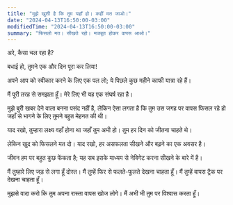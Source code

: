 ```yaml
---
title: "मुझे खुशी है कि तुम यहाँ हो। कहीं मत जाओ।"
date: "2024-04-13T16:50:00-03:00"
modifiedTime: "2024-04-13T16:50:00-03:00"
summary: "फिसलो मत। सीखते रहो। मजबूत होकर वापस आओ।"
---
```



अरे, कैसा चल रहा है?

बधाई हो, तुमने एक और दिन पूरा कर लिया!

अपने आप को स्वीकार करने के लिए एक पल लो; ये पिछले कुछ महीने काफी यात्रा रहे हैं।

मैं पूरी तरह से समझता हूँ। मेरे लिए भी यह एक संघर्ष रहा है।

मुझे बुरी खबर देने वाला बनना पसंद नहीं है, लेकिन ऐसा लगता है कि तुम उस जगह पर वापस फिसल रहे हो जहाँ से भागने के लिए तुमने बहुत मेहनत की थी।

याद रखो, तुम्हारा लक्ष्य वहाँ होना था जहाँ तुम अभी हो। तुम हर दिन को जीतना चाहते थे।

लेकिन खुद को फिसलने मत दो। याद रखो, हर असफलता सीखने और बढ़ने का एक अवसर है।

जीवन हम पर बहुत कुछ फेंकता है; यह सब इसके माध्यम से नेविगेट करना सीखने के बारे में है।

मैं तुम्हारे लिए जड़ से लगा हूँ दोस्त। मैं तुम्हें फिर से फलते-फूलते देखना चाहता हूँ। मैं तुम्हें वापस ट्रैक पर देखना चाहता हूँ।

मुझसे वादा करो कि तुम अपना रास्ता वापस खोज लोगे। मैं अभी भी तुम पर विश्वास करता हूँ।
